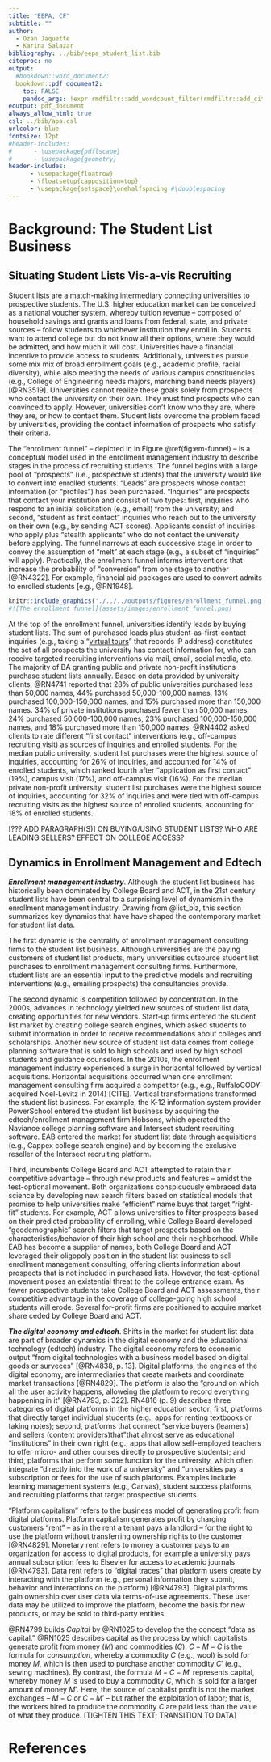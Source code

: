 ```yaml
---
title: "EEPA, CF"
subtitle: ""
author: 
  - Ozan Jaquette
  - Karina Salazar
bibliography: ../bib/eepa_student_list.bib
citeproc: no
output: 
  #bookdown::word_document2:    
  bookdown::pdf_document2:
    toc: FALSE
    pandoc_args: !expr rmdfiltr::add_wordcount_filter(rmdfiltr::add_citeproc_filter(args = NULL))
eoutput: pdf_document
always_allow_html: true
csl: ../bib/apa.csl
urlcolor: blue
fontsize: 12pt
#header-includes:
#      - \usepackage{pdflscape}
#      - \usepackage{geometry}
header-includes:
      - \usepackage{floatrow}
      - \floatsetup{capposition=top}
      - \usepackage{setspace}\onehalfspacing #\doublespacing
---
```


# Background: The Student List Business

## Situating Student Lists Vis-a-vis Recruiting

Student lists are a match-making intermediary connecting universities to prospective students. The U.S. higher education market can be conceived as a national voucher system, whereby tuition revenue -- composed of household savings and grants and loans from federal, state, and private sources -- follow students to whichever institution they enroll in. Students want to attend college but do not know all their options, where they would be admitted, and how much it will cost. Universities have a financial incentive to provide access to students. Additionally, universities pursue some mix mix of broad enrollment goals (e.g., academic profile, racial diversity), while also meeting the needs of various campus constituencies (e.g., College of Engineering needs majors, marching band needs players) [@RN3519]. Universities cannot realize these goals solely from prospects who contact the university on their own. They must find prospects who can convinced to apply. However, universities don’t know who they are, where they are, or how to contact them. Student lists overcome the problem faced by universities, providing the contact information of prospects who satisfy their criteria. <!-- Student lists can also help overcome problems faced by students – what are their college options, where would they be admitted, how much would it cost – by enabling interested universities to contact them. But in practice, student list products are oriented to university enrollment goals rather than student opportunity goals because universities pay for the lists. -->


The "enrollment funnel" -- depicted in in Figure \@ref(fig:em-funnel) -- is a conceptual model used in the enrollment management industry to describe stages in the process of recruiting students. The funnel begins with a large pool of "prospects" (i.e., prospective students) that the university would like to convert into enrolled students. "Leads" are prospects whose contact information (or "profiles") has been purchased. "Inquiries" are prospects that contact your institution and consist of two types: first, inquiries who respond to an initial solicitation  (e.g., email) from the university; and second, "student as first contact" inquiries who reach out to the university on their own (e.g., by sending ACT scores). Applicants consist of inquiries who apply plus "stealth applicants" who do not contact the university before applying. The funnel narrows at each successive stage in order to convey the assumption of "melt" at each stage (e.g., a subset of "inquiries" will apply). Practically, the enrollment funnel informs interventions that increase the probability of "conversion" from one stage to another [@RN4322]. For example, financial aid packages are used to convert admits to enrolled students [e.g., @RN1948].
<!-- 
In order to situate student lists within the process of recruiting recruiting, Figure \@ref(fig:em-funnel) depicts the "enrollment funnel," a conceptual model used by enrollment management industry to visualize stages in the recruiting of students (e.g., prospects, leads, inquiries, applicants, admits, and enrolled students). "Prospects" are "all the potential students you would want to attract to your institution" [@RN4322]. We define "leads" as prospects whose contact information has been purchased. "Inquiries" are prospects that contact your institution and consist of two types: first, inquiries who respond to an initial solicitation  (e.g., email) from the university; and second, "student as first contact" inquiries who reach out to the university on their own, for example, by sending ACT scores or by taking a "[virtual tours](https://eab.com/products/virtual-tours/)" that records IP address. Applicants consist of inquiries who apply plus "stealth applicants" who do not contact the university before applying.
-->

```r
knitr::include_graphics('./../../outputs/figures/enrollment_funnel.png')
#![The enrollment funnel](assets/images/enrollment_funnel.png)
```

At the top of the enrollment funnel, universities identify leads by buying student lists. The sum of purchased leads plus student-as-first-contact inquiries (e.g., taking a "[virtual tours](https://eab.com/products/virtual-tours/)" that records IP address) constitutes the set of all prospects the university has contact information for, who can receive targeted recruiting interventions via mail, email, social media, etc. The majority of BA granting public and private non-profit institutions purchase student lists annually. Based on data provided by university clients, @RN4741 reported that 28\% of public universities purchased less than 50,000 names, 44\% purchased 50,000-100,000 names, 13\% purchased 100,000-150,000 names, and 15\% purchased more than 150,000 names. 34\% of private institutions purchased fewer than 50,000 names, 24\% purchased 50,000-100,000 names, 23\% purchased 100,000-150,000 names, and 18\% purchased more than 150,000 names. @RN4402 asked clients to rate different "first contact" interventions (e.g., off-campus recruiting visit) as sources of inquiries and enrolled students. For the median public university, student list purchases were the highest source of inquiries, accounting for 26\% of inquiries, and accounted for 14\% of enrolled students, which ranked fourth after "application as first contact" (19\%), campus visit (17\%), and off-campus visit (16\%). For the median private non-profit university, student list purchases were the highest source of inquiries, accounting for 32\% of inquiries and were tied with off-campus recruiting visits as the highest source of enrolled students, accounting for 18\% of enrolled students. 

[??? ADD PARAGRAPH(S)] ON BUYING/USING STUDENT LISTS? WHO ARE LEADING SELLERS? EFFECT ON COLLEGE ACCESS?
<!-- 
historically, largest vendors are CB and ACT; Buying and using CB/ACT student lists; Transition, but over last 20 years market for student list biz has become increasingly dynamic 
-->

## Dynamics in Enrollment Management and Edtech

_**Enrollment management industry**_. Although the student list business has historically been dominated by College Board and ACT, in the 21st century student lists have been central to a surprising level of dynamism in the enrollment management industry. Drawing from @list_biz, this section summarizes key dynamics that have have shaped the contemporary market for student list data.

<!-- 
Historically the market for student list data has been dominated by College Board and ACT, which capitalize on their database of test-takers. In the 21st Century, however, student lists have been central to market dynamics in the broader enrollment management industry. 
-->

The first dynamic is the centrality of enrollment management consulting firms to the student list business. Although universities are the paying customers of student list products, many universities outsource student list purchases to enrollment management consulting firms. Furthermore, student lists are an essential input to the predictive models and recruiting interventions (e.g., emailing prospects) the consultancies provide.

The second dynamic is competition followed by concentration. In the 2000s, advances in technology yielded new sources of student list data, creating opportunities for new vendors. Start-up firms entered the student list market by creating college search engines, which asked students to submit information in order to receive recommendations about
colleges and scholarships. Another new source of student list data comes from college planning software that is sold to high schools and used by high school students and guidance counselors. In the 2010s, the enrollment management industry experienced a surge in horizontal followed by vertical acquisitions. Horizontal acquisitions occurred when one enrollment management consulting firm acquired a competitor (e.g., e.g., RuffaloCODY acquired Noel-Levitz in 2014) [CITE]. Vertical transformations transformed the student list business. For example, the K-12 information system provider PowerSchool entered the student list business by acquiring the edtech/enrollment management firm Hobsons, which operated the Naviance college planning software and Intersect student recruiting software. EAB entered the market for student list data through acquisitions (e.g., Cappex college search engine) and by becoming the exclusive reseller of the Intersect recruiting platform.


Third, incumbents College Board and ACT attempted to retain their competitive advantage -- through new products and features -- amidst the test-optional movement. Both organizations conspicuously embraced data science by developing new search filters based on statistical models that promise to help universities make "efficient" name buys that target "right-fit" students. For example, ACT allows universities to filter prospects based on their predicted probability of enrolling, while College Board developed “geodemographic” search filters that target prospects based on the characteristics/behavior of their high school and their neighborhood. While EAB has become a supplier of names, both College Board and ACT leveraged their oligopoly position in the student list business to sell enrollment management consulting, offering clients information about prospects that is not included in purchased lists. However, the test-optional movement poses an existential threat to the college entrance exam. As fewer prospective students take College Board and ACT assessments, their competitive advantage in the coverage of college-going high school students will erode. Several for-profit firms are positioned to acquire market share ceded by College Board and ACT.

_**The digital economy and edtech**_. Shifts in the market for student list data are part of broader dynamics in the digital economy and the educational technology (edtech) industry. The digital economy refers to economic output "from digital technologies with a business model based on digital goods or surveces" [@RN4838, p. 13]. Digital platforms, the engines of the digital economy, are intermediaries that create markets and coordinate market transactions [@RN4829]. The platform is also the "ground on which all the user activity happens, alloweing the platform to record everything happening in it" [@RN4793, p. 322]. RN4816 (p. 9) describes three categories of digital platforms in the higher education sector: first, platforms that directly target individual students (e.g., apps for renting textbooks or taking notes); second, platforms that connect "service buyers (learners) and sellers (content providers)\ldots that "that almost serve as educational “institutions” in their own right (e.g., apps that allow self-employed teachers to offer micro- and other courses directly to prospective students); and third, platforms that perform some function for the university, which often integrate "directly into the work of a university" and "universities pay a subscription or fees for the use of such platforms. Examples include learning management systems (e.g., Canvas), student success platforms, and recruiting platforms that target prospective students.


“Platform capitalism” refers to the business model of generating profit from digital platforms. Platform capitalism generates profit by charging customers “rent” – as in the rent a tenant pays a landlord – for the right to use the platform without transferring ownership rights to the customer [@RN4829]. Monetary rent refers to money a customer pays to an organization for access to digital products, for example a university pays annual subscription fees to Elsevier for access to academic journals [@RN4793]. Data rent refers to “digital traces” that platform users create by interacting with the platform (e.g., personal information they submit, behavior and interactions on the platform) [@RN4793]. Digital platforms gain ownership over user data via terms-of-use agreements. These user data may be utilized to improve the platform, become the basis for new products, or may be sold to third-party entities.

@RN4799 builds _Capital_ by @RN1025 to develop the the concept "data as capital." @RN1025 describes capital as the process by which capitalists generate profit from money ($M$) and commodities ($C$). $C-M-C$ is the formula for _consumption_, whereby a commodity $C$ (e.g., wool) is sold for money $M$, which is then used to purchase another commodity $C'$ (e.g., sewing machines). By contrast, the formula $M-C-M'$ represents capital, whereby money $M$ is used to buy a commodity $C$, which is sold for a larger amount of money $M'$. Here, the source of capitalist profit is not the market exchanges -- $M-C$ or $C-M'$ -- but rather the exploitation of labor; that is, the workers hired to produce the commodity $C$ are paid less than the value of what they produce. [TIGHTEN THIS TEXT; TRANSITION TO DATA]


<!-- 


## Capital

_**Marx, Capital**_. Following, @RN4799 we conceptualize student list data as a form of capital. First, we introduce basic concepts. In _Capital_, @RN1423 describes the process by which capitalists invest money ($M$) to generate profit. A _commodity_ is an object that has both _use-value_ – the practical utility of an object – and _exchange-value_ – what the object can be exchanged for, usually measured in terms of money. The formula $C-M$ -- commodity for money -- represents a sale and the formula $M-C$ -- money for a commodity represents a purchase. 

@RN1423 distinguishes between two fundamental cycles between money and commodities. First, $C-M-C'$ is the formula for _consumption_; a commodity $C$ is sold for money $M$, which is then used to purchase another commodity $C'$. Here, the end goal is the use-value of commodity $C'$. The consumption transaction generates no profit -- because the exchange value of commodity $C$ is the same as the exchange-value of commodity $C'$ -- and at the end of this transaction the money $M$ ceases to be capital because it is expended.

Second, the formula $M-C-M'$ represents capital. Here, money $M$ is used to buy a commodity $C$, which is sold for money $M'$. In the formula for capital, $M'$ exceeds $M$, such that capitalists generate a "surplus value" or profit of $M' -M$. [@RN4799, p. 4] describes the "logic of capital accumulation

> this unending accumulation of capital, represented by $M-C-M'-C-M''-C-M''' \ldots$, is a defining feature of capitalism. \ldots, As Marx explains, ‘Use-values must therefore never be treated as the immediate aim of the capitalist; nor must the profit on any single transaction. His aim is rather the unceasing movement of profit-making’ (Marx, 1990: 254).


@RN1423 defined capital both as a process of generating profit and as an object utilized in the process of generating profit. @RN1423 differentiates between _money capital_ -- money invested to make more money -- and _real capital_. Real capital is differentiated into _constant capital_ -- the exchange value of input commodities (e.g., materials, machinery, and facilities) necessary to produce a commodity - and _variable capital_ -- wages paid to labor to produce a commodity.  


What is the source of surplus value for the capitalist? @RN1423 assumes that all commodities exchange at their exchange-value, meaning that the process of buying ($M-C$) and selling ($C-M$) are not the source of profit. Instead, the source of profit in the production of commodities is the exploitation of labor. 

Labor is paid a wage (exchange-value) that is less than the value (use-value) they add to the commodity. This trick is achieved by cloaking the reality of exploitation with the appearance of freedom. @RN1402 states that man owns his own labor and freely consents to exchange his labor for wages. By contrast, @RN1423 argues that man’s only means of subsistence is to sell his labor to capitalists. Therefore, the capitalist coerces labor to accept subsistence wages. Thus, surplus value (profit) is the difference between the (exchange?use?) value created by labor and the wages they are paid.

NOTE: Constant capital is purchased at its exchange-value.

_**Data as capital**_. Bulding on @RN1423, @RN4799 asks, what is the economic form of data? Conceptualizing economic capital as an object used to generate profit, @RN4799 conceives of data as form of capital that is distinct from economic capital, but has roots in economic capital. Furthermore, data can be converted into economic capital in two ways: as raw material (constant capital) and as a product (commodity) of digital labor. First, data can be conceptualized as "digital raw material" -- akin to lumber in construction -- "necessary in the production of commodities" [@RN4799, p. 4]. For example, software that predicts hospital staffing needs depends on historical data about patients. Second, @RN4799 conceptualizes data as a commodity that is 

> produced by the digital labour of people posting on Facebook, clicking on Google, exercising with Fitbits, and all the other things we do that create data and that data is created about. The cliche´ about the ‘free’ services provided digital platforms is that, ‘If you’re not the customer, you’re the product.’1 Through the work of using platforms and devices, people are turned into commodities that take the form of personal data, which is sold to advertisers and data brokers [@RN4799, p. 4].


Organizations approach data collection utilizing the logic of capital accumulation. @RN4799 p. 4 states that "the capitalist is not concerned with the immediate use of a data point or with any single collection, but rather the unceasing flow of data-creating." For example, @RN4799 p. 5 quotes an artificial intelligence researcher who said, "'At large companies, sometimes we launch products not for the revenue, but for the data. We actually do that quite often ... and we monetize the data through a different product'"

@RN4799 argues that data collection is better conceptualized as "data extraction" in order to highlight "the people targeted by, and the exploitative nature" (p. 6) of the process. Much of the data extracted by organizations are data about people (e.g., beliefs, behaviors, personal information). Data extraction typically occurs without "meaningful consent." In order to use a platform, users must sign "consent agreements" that entitle companies to extract, own, and sell data about its users.

Finally, data extraction typically occurs without fair compensation. Often, companies compensate users by allowing users to use the platform. In return, "the owner collects data as payment" [@RN4799, p. 8]. For companies, the exchange "value of data capital is massive. Some of the wealthiest companies in the world, like Facebook and Google, are built on data capital"  [@RN4799, p. 8]. Returning to @RN1423, capitalists generate profit by paying labor less than the value they add to the exchange value of commodities. In platform capitalism, the source of profit is paying users less than the value of the digital labor they provide.

_**Student list data as capital**_. We conceptualize student list data as economic capital, in the sense of an object used to generate profit. Consistent with @RN4799, nearly all student list data is derived from the user-data of students using some product. For example, College Board generates student list data from users of their testing services. Both "Free" college search engines (e.g., Cappex) and also college search software purchased by high schools (e.g., Naviance) created student list data from users looking for colleges and/or scholarships. As a commodity, student list data is a product of the labor of students. For example, student list data sold by College Board is created by the labor of students who fill out pre-test questionnaires about their college preferences and then complete the test. College search software (e.g., Cappex, Naviance) asks students to describe their college preferences and also extracts behavioral data from the efforts of students searching for college using the platform.

Because student list data are a commodity valued by universities looking for customers, the process of profiting from student list data follows follows cycles of money ($M$) and commodities ($C$) observed by @RN1423. A simple real-life  example of $M-C-M'$ is an organization (e.g., Cappex) invests money ($M$) to create a "free" college search engine ($C$) that generates student list data, which is then sold to universities for more money ($M'$). More lucrative approaches generate proprietary student list data as a by-product of money-making products, thereby following an $M-C-M'-C-M''$. For example, College Board invests money ($M$) to create standardized assessments ($C$), which is sold households $M'$ and also extracts student list data ($C$), which are utilized to create the Student Search Service product ($C$), which is sold to universities ($M''$) looking for students. The Naviance (college planning) and Intersect (college recruiting) software platforms -- now owned by PowerSchool -- follow a similar cycle. PowerSchool invests money ($M$) to purchase/maintain Naviance ($C$), which is sold to high school districts ($M'$) and also extracts student list data ($C$), which are utilized to create the Intersect recruiting platform  ($C$), which is sold to universities ($M''$) looking for students.


Finally, @list_biz observed that generating surplus value depends substantially on being an oligopolist supplier, that is extracting proprietary ownership over a large, unique pool of prospective students. For example, in 2011 the online textbook company Chegg tried to enter the student list business. Although Chegg extracted some student list data in-house -- through the acquisition of Zinch -- they were mostly a "lead aggregator," buying student list data from other venders ($M-C$) and reselling these data to universities ($M-C$). @RN1423 argues commodity exchange is not the source of surplus value because commodities are bought and sold at their market exchange-value. Consistent with this argument, the Chegg student list business failed to generate profit because they were paying market price for leads purcahsed from third-party suppliers [CITE].

Whereas vendors historically capitalized by selling student list data at a price-per-prospect to universities, organizations increasingly leverage market power in the supply of student list data to promote software produts and/or consulting services. The most common approach -- exemplified by the PowerSchool's Intersect product and EAB's Enroll360 product -- is to wrap a large pool of proprietary prospects within a software-as-service product designed to target these prospects. Universities that want to recruit these prospects must purchase the software. Similarly, College Board and ACT now leverage their databases of prospective students to promote enrollment management consulting services. Universities that purchases these consulting services gain access to information about prospective students that is not available within purchased student lists (e.g., GIVE EXAMPLE)

-->




# References

<div id="refs"></div>



